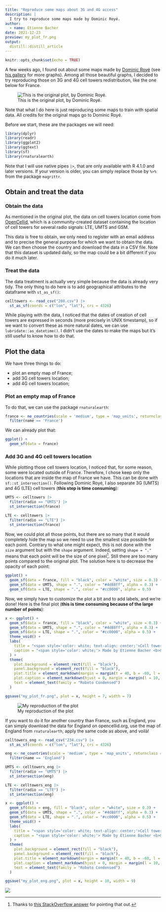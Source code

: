 ```yaml
---
title: "Reproduce some maps about 3G and 4G access"
description: |
  I try to reproduce some maps made by Dominic Royé. 
author:
  - name: Etienne Bacher
date: 2021-12-23
preview: my_plot_fr.png
output:
  distill::distill_article
---
```



```r
knitr::opts_chunk$set(echo = TRUE)
```

A few weeks ago, I found out about some maps made by [Dominic Royé](dominicroye.github.io/) (see [his gallery](https://dominicroye.github.io/en/graphs/) for more graphs). Among all those beautiful graphs, I decided to try reproducing those on 3G and 4G cell towers redistribution, like the one below for France.

![This is the original plot, by Dominic Royé.](original_map.png)

Note that what I do here is just reproducing some maps to train with spatial data. All credits for the original maps go to Dominic Royé. 

Before we start, these are the packages we will need:

```r
library(dplyr)
library(readr)
library(ggplot2)
library(ggtext)
library(sf)
library(rnaturalearth)
```

Note that I will use native pipes `|>`, that are only available with R 4.1.0 and later versions. If your version is older, you can simply replace those by `%>%` from the package `magrittr`.

## Obtain and treat the data

### Obtain the data

As mentioned in the original plot, the data on cell towers location come from [OpenCellid](https://opencellid.org/), which is a community-created dataset containing the location of cell towers for several radio signals: LTE, UMTS and GSM.

This data is free to obtain, we only need to register with an email address and to precise the general purpose for which we want to obtain the data. We can then choose the country and download the data in a CSV file. Note that this dataset is updated daily, so the map could be a bit different if you do it much later.

### Treat the data

The data treatment is actually very simple because the data is already very tidy. The only thing to do here is to add geographical attributes to the dataframe with `st_as_sf()`:

```r
celltowers <- read_csv("208.csv") |> 
  st_as_sf(coords = c("lon", "lat"), crs = 4326)
```

While playing with the data, I noticed that the dates of creation of cell towers are expressed in seconds (more precisely in UNIX timestamp), so if we want to convert these as more natural dates, we can use `lubridate::as_datetime()`. I didn't use the dates to make the maps but it's still useful to know how to do that.

## Plot the data

We have three things to do:

* plot an empty map of France;
* add 3G cell towers location;
* add 4G cell towers location;

### Plot an empty map of France

To do that, we can use the package `rnaturalearth`:

```r
france <- ne_countries(scale = 'medium', type = 'map_units', returnclass = 'sf') |>
  filter(name == 'France') 
```

We can already plot that:

```r
ggplot() + 
  geom_sf(data = france)
```

### Add 3G and 4G cell towers location

While plotting those cell towers location, I noticed that, for some reason, some were located outside of France. Therefore, I chose keep only the locations that are inside the map of France we have. This can be done with `sf::st_intersection()`. Following Dominic Royé, I also separate 3G (UMTS) and 4G (LTE) cell towers (**this step is time consuming**):

```r
UMTS <- celltowers |> 
  filter(radio == "UMTS") |>
  st_intersection(france)

LTE <- celltowers |> 
  filter(radio == "LTE") |>
  st_intersection(france)
```

Now, we could plot all those points, but there are so many that it would completely hide the map so we need to use the smallest size possible for each point. Contrary to what one might expect, this is not done with the `size` argument but with the `shape` argument. Indeed, setting `shape = "."` means that each point will be the size of one pixel^[Thanks to [this StackOverflow answer](https://stackoverflow.com/a/51700192/11598948) for pointing that out.]. Still there are too many points compared to the original plot. The solution here is to decrease the opacity of each point:

```r
ggplot() +  
  geom_sf(data = france, fill = "black", color = "white", size = 0.3) + 
  geom_sf(data = UMTS, shape = ".", color = "#4d88ff", alpha = 0.3) +
  geom_sf(data = LTE, shape = ".", color = "#cc0000", alpha = 0.5)
```

Now, we simply have to customize the plot a bit and to add labels, and we're done! Here is the final plot (**this is time consuming because of the large number of points**):

```r
x <- ggplot() + 
  geom_sf(data = france, fill = "black", color = "white", size = 0.3) + 
  geom_sf(data = UMTS, shape = ".", color = "#4d88ff", alpha = 0.3) +
  geom_sf(data = LTE, shape = ".", color = "#cc0000", alpha = 0.5) +
  theme_void() +
  labs(
    title = "<span style='color: white; text-align: center;'>Cell tower distribution with <br> <span style='color: #cc0000'>4G</span> (LTE) and <span style='color: #4d88ff'>3G</span> (UMTS)</span>",
    caption = "<span style='color: white;'> Made by Etienne Bacher <b>&middot;</b> Original plot by Dominic Royé <b>&middot;</b> Data from opencellid.org </span>"
  ) +
  theme(
    plot.background = element_rect(fill = "black"),
    panel.background = element_rect(fill = "black"),
    plot.title = element_markdown(margin = margin(t = 40, b = -60, l = 10), size = 20),
    plot.caption = element_markdown(hjust = 0, margin = margin(l = 10, b = 20, t = -30)),
    text = element_text(family = "Roboto Condensed")
  )

ggsave("my_plot_fr.png", plot = x, height = 7, width = 7)
```

![My reproduction of the plot](my_plot_fr.png)


If you want to do it for another country than France, such as England, you can simply download the data for England on opencellid.org, use the map of England from `rnaturalearth`, apply the same code as above, and voilà!

```r
celltowers_eng <- read_csv("234.csv") |> 
  st_as_sf(coords = c("lon", "lat"), crs = 4326)

eng <- ne_countries(scale = 'medium', type = 'map_units', returnclass = 'sf') |>
  filter(name == 'England') 

UMTS <- celltowers_eng |> 
  filter(radio == "UMTS") |>
  st_intersection(eng)

LTE <- celltowers_eng |> 
  filter(radio == "LTE") |>
  st_intersection(eng)

x <- ggplot() + 
  geom_sf(data = eng, fill = "black", color = "white", size = 0.3) + 
  geom_sf(data = UMTS, shape = ".", color = "#4d88ff", alpha = 0.3) +
  geom_sf(data = LTE, shape = ".", color = "#cc0000", alpha = 0.5) +
  theme_void() +
  labs(
    title = "<span style='color: white; text-align: center;'>Cell tower distribution with <br> <span style='color: #cc0000'>4G</span> (LTE) and <span style='color: #4d88ff'>3G</span> (UMTS)</span>",
    caption = "<span style='color: white;'> Made by Etienne Bacher <b>&middot;</b> Original plot by Dominic Royé <b>&middot;</b> Data from opencellid.org </span>"
  ) +
  theme(
    plot.background = element_rect(fill = "black"),
    panel.background = element_rect(fill = "black"),
    plot.title = element_markdown(margin = margin(t = 40, b = -60, l = 10), size = 20),
    plot.caption = element_markdown(hjust = 0, margin = margin(l = 10, b = 20, t = -30)),
    text = element_text(family = "Roboto Condensed")
  )

ggsave("my_plot_eng.png", plot = x, height = 10, width = 9)
```

![](my_plot_eng.png)